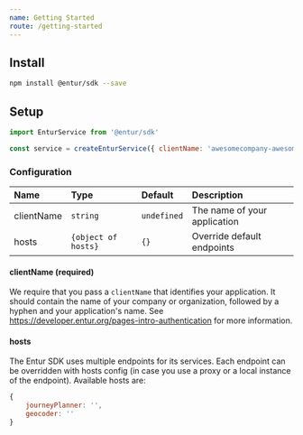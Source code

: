 ```yaml
---
name: Getting Started
route: /getting-started
---
```


## Install
```bash
npm install @entur/sdk --save
```

## Setup
```javascript
import EnturService from '@entur/sdk'

const service = createEnturService({ clientName: 'awesomecompany-awesomeapp' })
```

### Configuration
| Name        | Type                  | Default     | Description                             |
|:------------|:----------------------|:------------|:----------------------------------------|
| clientName  | `string`              | `undefined` | The name of your application            |
| hosts       | `{object of hosts}`   | `{}`        | Override default endpoints              |


#### clientName (required)
We require that you pass a `clientName` that identifies your application. It should contain the name of your company or organization,
followed by a hyphen and your application's name. See https://developer.entur.org/pages-intro-authentication for more information.

#### hosts
The Entur SDK uses multiple endpoints for its services. Each endpoint can be overridden with hosts config (in case you use a proxy or a local instance of the endpoint). Available hosts are:

```javascript
{
    journeyPlanner: '',
    geocoder: ''
}
```
